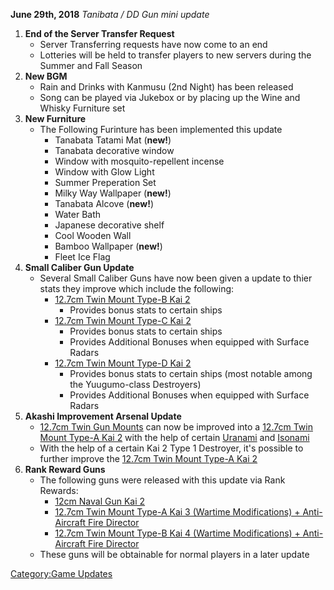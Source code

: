 '''June 29th, 2018''' ''Tanibata / DD Gun mini update''

#'''End of the Server Transfer Request'''
#* Server Transferring requests have now come to an end
#* Lotteries will be held to transfer players to new servers during the Summer and Fall Season
#'''New BGM'''
#* Rain and Drinks with Kanmusu (2nd Night) has been released
#* Song can be played via Jukebox or by placing up the Wine and Whisky Furniture set
# '''New Furniture'''
#* The Following Furinture has been implemented this update
#** Tanabata Tatami Mat ('''new!''')
#** Tanabata decorative window
#** Window with mosquito-repellent incense
#** Window with Glow Light
#** Summer Preperation Set
#** Milky Way Wallpaper ('''new!''')
#** Tanabata Alcove ('''new!''')
#** Water Bath
#** Japanese decorative shelf 
#** Cool Wooden Wall
#** Bamboo Wallpaper ('''new!''')
#** Fleet Ice Flag
# '''Small Caliber Gun Update'''
#* Several Small Caliber Guns have now been given a update to thier stats they improve which include the following:
#** [[12.7cm Twin Mount Type-B Kai 2]]
#*** Provides bonus stats to certain ships
#** [[12.7cm Twin Mount Type-C Kai 2]]
#*** Provides bonus stats to certain ships
#*** Provides Additional Bonuses when equipped with Surface Radars
#** [[12.7cm Twin Mount Type-D Kai 2]] 
#*** Provides bonus stats to certain ships (most notable among the Yuugumo-class Destroyers)
#*** Provides Additional Bonuses when equipped with Surface Radars
# '''Akashi Improvement Arsenal Update'''
#* [[12.7cm Twin Gun Mount]]s can now be improved into a [[12.7cm Twin Mount Type-A Kai 2]] with the help of certain [[Uranami]] and [[Isonami]]
#* With the help of a certain Kai 2 Type 1 Destroyer, it's possible to further improve the [[12.7cm Twin Mount Type-A Kai 2]]
# '''Rank Reward Guns'''
#*The following guns were released with this update via Rank Rewards:
#**[[12cm Naval Gun Kai 2]]
#**[[12.7cm Twin Mount Type-A Kai 3 (Wartime Modifications) + Anti-Aircraft Fire Director]]
#**[[12.7cm Twin Mount Type-B Kai 4 (Wartime Modifications) + Anti-Aircraft Fire Director]]
#* These guns will be obtainable for normal players in a later update

[[Category:Game Updates]]